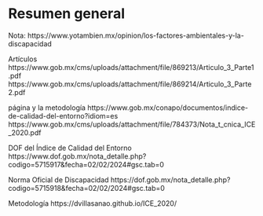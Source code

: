 # Resumen general {.unlisted .unnumbered}  

Nota:
https://www.yotambien.mx/opinion/los-factores-ambientales-y-la-discapacidad    

Artículos
https://www.gob.mx/cms/uploads/attachment/file/869213/Articulo_3_Parte1.pdf   
https://www.gob.mx/cms/uploads/attachment/file/869214/Articulo_3_Parte2.pdf   

página y la metodología 
https://www.gob.mx/conapo/documentos/indice-de-calidad-del-entorno?idiom=es   
https://www.gob.mx/cms/uploads/attachment/file/784373/Nota_t_cnica_ICE_2020.pdf   

DOF del Índice de Calidad del Entorno 
https://www.dof.gob.mx/nota_detalle.php?codigo=5715917&fecha=02/02/2024#gsc.tab=0   

Norma Oficial de Discapacidad 
https://dof.gob.mx/nota_detalle.php?codigo=5715918&fecha=02/02/2024#gsc.tab=0   

Metodología 
https://dvillasanao.github.io/ICE_2020/  
